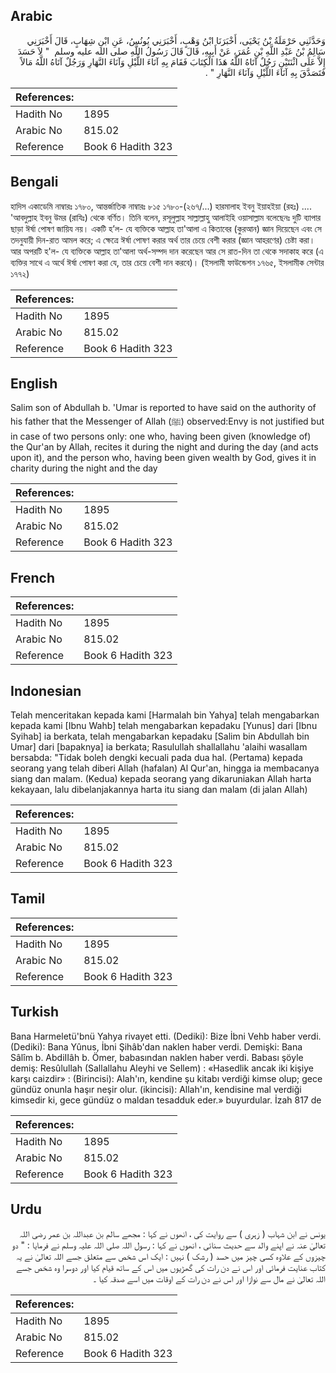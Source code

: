 ## Arabic


<div dir="rtl" lang="ar" style={{fontSize:'larger',backgroundColor:'#f8f9fa',padding:20}}>
وَحَدَّثَنِي حَرْمَلَةُ بْنُ يَحْيَى، أَخْبَرَنَا ابْنُ وَهْبٍ، أَخْبَرَنِي يُونُسُ، عَنِ ابْنِ شِهَابٍ، قَالَ أَخْبَرَنِي سَالِمُ بْنُ عَبْدِ اللَّهِ بْنِ عُمَرَ، عَنْ أَبِيهِ، قَالَ قَالَ رَسُولُ اللَّهِ صلى الله عليه وسلم ‏ "‏ لاَ حَسَدَ إِلاَّ عَلَى اثْنَتَيْنِ رَجُلٌ آتَاهُ اللَّهُ هَذَا الْكِتَابَ فَقَامَ بِهِ آنَاءَ اللَّيْلِ وَآنَاءَ النَّهَارِ وَرَجُلٌ آتَاهُ اللَّهُ مَالاً فَتَصَدَّقَ بِهِ آنَاءَ اللَّيْلِ وَآنَاءَ النَّهَارِ ‏"‏ ‏.‏
</div>
<div style={{backgroundColor:'#f8f9fa',padding:20, marginBottom: 10}}><table> <thead> <tr> <th>References:</th> <th></th> </tr> </thead> <tbody><tr><td>Hadith No</td><td>1895</td></tr><tr><td>Arabic No</td><td>815.02</td></tr><tr><td>Reference</td><td>Book 6 Hadith 323</td></tr></tbody></table></div>

## Bengali


<div dir="ltr" lang="bn" style={{fontSize:'larger',backgroundColor:'#f8f9fa',padding:20}}>
হাদিস একাডেমি নাম্বারঃ ১৭৮০, আন্তর্জাতিক নাম্বারঃ ৮১৫ ১৭৮০-(২৬৭/...) হারমালাহ ইবনু ইয়াহইয়া (রহঃ) .... 'আবদুল্লাহ ইবনু উমর (রাযিঃ) থেকে বর্ণিত। তিনি বলেন, রসূলুল্লাহ সাল্লাল্লাহু আলাইহি ওয়াসাল্লাম বলেছেনঃ দুটি ব্যাপার ছাড়া ঈর্ষা পোষণ জায়িয নয়। একটি হ’ল- যে ব্যক্তিকে আল্লাহ তা'আলা এ কিতাবের (কুরআন) জ্ঞান দিয়েছেন এবং সে তদনুযায়ী দিন-রাত আমল করে; এ ক্ষেত্রে ঈর্ষা পোষণ করার অর্থ তার চেয়ে বেশী করার (জ্ঞান আহরণের) চেষ্টা করা। আর অপরটি হ'ল- যে ব্যক্তিকে আল্লাহ তা'আলা অর্থ-সম্পদ দান করেছেন আর সে রাত-দিন তা থেকে সদাকাহ করে (এ ব্যক্তির সাথে এ অর্থে ঈর্ষা পোষণ করা যে, তার চেয়ে বেশী দান করবে)। (ইসলামী ফাউন্ডেশন ১৭৬৫, ইসলামীক সেন্টার ১৭৭২)
</div>
<div style={{backgroundColor:'#f8f9fa',padding:20, marginBottom: 10}}><table> <thead> <tr> <th>References:</th> <th></th> </tr> </thead> <tbody><tr><td>Hadith No</td><td>1895</td></tr><tr><td>Arabic No</td><td>815.02</td></tr><tr><td>Reference</td><td>Book 6 Hadith 323</td></tr></tbody></table></div>

## English


<div dir="ltr" lang="en" style={{fontSize:'larger',backgroundColor:'#f8f9fa',padding:20}}>
Salim son of Abdullah b. 'Umar is reported to have said on the authority of his father that the Messenger of Allah (ﷺ) observed:Envy is not justified but in case of two persons only: one who, having been given (knowledge of) the Qur'an by Allah, recites it during the night and during the day (and acts upon it), and the person who, having been given wealth by God, gives it in charity during the night and the day
</div>
<div style={{backgroundColor:'#f8f9fa',padding:20, marginBottom: 10}}><table> <thead> <tr> <th>References:</th> <th></th> </tr> </thead> <tbody><tr><td>Hadith No</td><td>1895</td></tr><tr><td>Arabic No</td><td>815.02</td></tr><tr><td>Reference</td><td>Book 6 Hadith 323</td></tr></tbody></table></div>

## French


<div dir="ltr" lang="fr" style={{fontSize:'larger',backgroundColor:'#f8f9fa',padding:20}}>

</div>
<div style={{backgroundColor:'#f8f9fa',padding:20, marginBottom: 10}}><table> <thead> <tr> <th>References:</th> <th></th> </tr> </thead> <tbody><tr><td>Hadith No</td><td>1895</td></tr><tr><td>Arabic No</td><td>815.02</td></tr><tr><td>Reference</td><td>Book 6 Hadith 323</td></tr></tbody></table></div>

## Indonesian


<div dir="ltr" lang="id" style={{fontSize:'larger',backgroundColor:'#f8f9fa',padding:20}}>
Telah menceritakan kepada kami [Harmalah bin Yahya] telah mengabarkan kepada kami [Ibnu Wahb] telah mengabarkan kepadaku [Yunus] dari [Ibnu Syihab] ia berkata, telah mengabarkan kepadaku [Salim bin Abdullah bin Umar] dari [bapaknya] ia berkata; Rasulullah shallallahu 'alaihi wasallam bersabda: "Tidak boleh dengki kecuali pada dua hal. (Pertama) kepada seorang yang telah diberi Allah (hafalan) Al Qur'an, hingga ia membacanya siang dan malam. (Kedua) kepada seorang yang dikaruniakan Allah harta kekayaan, lalu dibelanjakannya harta itu siang dan malam (di jalan Allah)
</div>
<div style={{backgroundColor:'#f8f9fa',padding:20, marginBottom: 10}}><table> <thead> <tr> <th>References:</th> <th></th> </tr> </thead> <tbody><tr><td>Hadith No</td><td>1895</td></tr><tr><td>Arabic No</td><td>815.02</td></tr><tr><td>Reference</td><td>Book 6 Hadith 323</td></tr></tbody></table></div>

## Tamil


<div dir="ltr" lang="ta" style={{fontSize:'larger',backgroundColor:'#f8f9fa',padding:20}}>

</div>
<div style={{backgroundColor:'#f8f9fa',padding:20, marginBottom: 10}}><table> <thead> <tr> <th>References:</th> <th></th> </tr> </thead> <tbody><tr><td>Hadith No</td><td>1895</td></tr><tr><td>Arabic No</td><td>815.02</td></tr><tr><td>Reference</td><td>Book 6 Hadith 323</td></tr></tbody></table></div>

## Turkish


<div dir="ltr" lang="tr" style={{fontSize:'larger',backgroundColor:'#f8f9fa',padding:20}}>
Bana Harmeletü'bnü Yahya rivayet etti. (Dediki): Bize İbni Vehb haber verdi. (Dediki): Bana Yûnus, İbni Şihâb'dan naklen haber verdi. Demişki: Bana Sâlîm b. AbdiIIâh b. Ömer, babasından naklen haber verdi. Babası şöyle demiş: Resûlullah (Sallallahu Aleyhi ve Sellem) : «Hasedlik ancak iki kişiye karşı caizdir» : (Birincisi): Alah'ın, kendine şu kitabı verdiği kimse olup; gece gündüz onunla haşır neşir olur. (ikincisi): Allah'ın, kendisine mal verdiği kimsedir ki, gece gündüz o maldan tesadduk eder.» buyurdular. İzah 817 de
</div>
<div style={{backgroundColor:'#f8f9fa',padding:20, marginBottom: 10}}><table> <thead> <tr> <th>References:</th> <th></th> </tr> </thead> <tbody><tr><td>Hadith No</td><td>1895</td></tr><tr><td>Arabic No</td><td>815.02</td></tr><tr><td>Reference</td><td>Book 6 Hadith 323</td></tr></tbody></table></div>

## Urdu


<div dir="rtl" lang="ur" style={{fontSize:'larger',backgroundColor:'#f8f9fa',padding:20}}>
یونس نے ابن شہاب ( زہری ) سے روایت کی ، انھوں نے کہا : مجھے سالم بن عبداللہ بن عمر رضی اللہ تعالیٰ عنہ نے اپنے والد سے حدیث سنائی ، انھوں نے کہا : رسول اللہ صلی اللہ علیہ وسلم نے فرمایا : " دو چیزوں کے علاوہ کسی چیز میں حسد ( رشک ) نہیں : ایک اس شخص سے متعلق جسے اللہ تعالیٰ نے یہ کتاب عنایت فرمائی اور اس نے دن رات کی گھڑیوں میں اس کے ساتھ قیام کیا اور دوسرا وہ شخص جسے اللہ تعالیٰ نے مال سے نوازا اور اس نے دن رات کے اوقات میں اسے صدقہ کیا ۔
</div>
<div style={{backgroundColor:'#f8f9fa',padding:20, marginBottom: 10}}><table> <thead> <tr> <th>References:</th> <th></th> </tr> </thead> <tbody><tr><td>Hadith No</td><td>1895</td></tr><tr><td>Arabic No</td><td>815.02</td></tr><tr><td>Reference</td><td>Book 6 Hadith 323</td></tr></tbody></table></div>